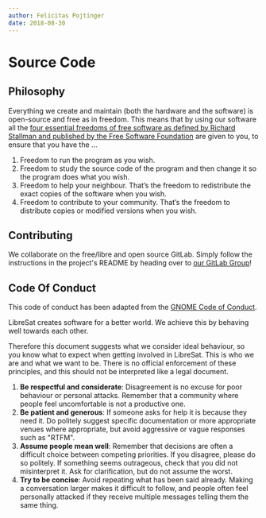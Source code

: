 ```yaml
---
author: Felicitas Pojtinger
date: 2018-08-30
---
```


<!-- This needs to be refactored. -->



# Source Code

## Philosophy

Everything we create and maintain (both the hardware and the software) is open-source and free as in freedom. This means that by using our software all the [four essential freedoms of free software as defined by Richard Stallman and published by the Free Software Foundation](https://en.wikipedia.org/wiki/The_Free_Software_Definition) are given to you, to ensure that you have the …

1. Freedom to run the program as you wish.
2. Freedom to study the source code of the program and then change it so the program does what you wish.
3. Freedom to help your neighbour. That’s the freedom to redistribute the exact copies of the software when you wish.
4. Freedom to contribute to your community. That’s the freedom to distribute copies or modified versions when you wish.

## Contributing

We collaborate on the free/libre and open source GitLab. Simply follow the instructions in the project's README by heading over to [our GitLab Group](https://gitlab.com/libresat)!

## Code Of Conduct

This code of conduct has been adapted from the [GNOME Code of Conduct](https://wiki.gnome.org/Foundation/CodeOfConduct).

LibreSat creates software for a better world. We achieve this by behaving well towards each other.

Therefore this document suggests what we consider ideal behaviour, so you know what to expect when getting involved in LibreSat. This is who we are and what we want to be. There is no official enforcement of these principles, and this should not be interpreted like a legal document.

1. **Be respectful and considerate**: Disagreement is no excuse for poor behaviour or personal attacks. Remember that a community where people feel uncomfortable is not a productive one.
2. **Be patient and generous**: If someone asks for help it is because they need it. Do politely suggest specific documentation or more appropriate venues where appropriate, but avoid aggressive or vague responses such as "RTFM".
3. **Assume people mean well**: Remember that decisions are often a difficult choice between competing priorities. If you disagree, please do so politely. If something seems outrageous, check that you did not misinterpret it. Ask for clarification, but do not assume the worst.
4. **Try to be concise**: Avoid repeating what has been said already. Making a conversation larger makes it difficult to follow, and people often feel personally attacked if they receive multiple messages telling them the same thing.
